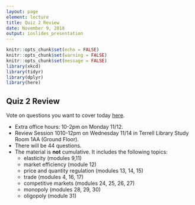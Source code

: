 ```yaml
---
layout: page
element: lecture
title: Quiz 2 Review
date: November 9, 2018
output: ioslides_presentation
---
```


```r
knitr::opts_chunk$set(echo = FALSE)
knitr::opts_chunk$set(warning = FALSE)
knitr::opts_chunk$set(message = FALSE)
library(xkcd)
library(tidyr)
library(dplyr)
library(here)
```

## Quiz 2 Review { .smaller }

Vote on questions you want to cover today [here](https://goo.gl/forms/CAXOUGZ7P6AgzDvr2).

- Extra office hours: 10-2pm on Monday 11/12.
- Review Session 1010-12pm on Wednesday 11/14 in Terrell Library Study Room 1AA (Ground Floor).
- There will be 44 questions.
- The material is __not__ cumulative. It includes the following topics:
  - elasticity (modules 9,11)
  - market efficiency (module 12)
  - price and quantity regulation (modules 13, 14, 15)
  - trade (modules 4, 16, 17)
  - competitive markets (modules 24, 25, 26, 27)
  - monopoly (modules 28, 29, 30)
  - oligopoly (module 31)
  
